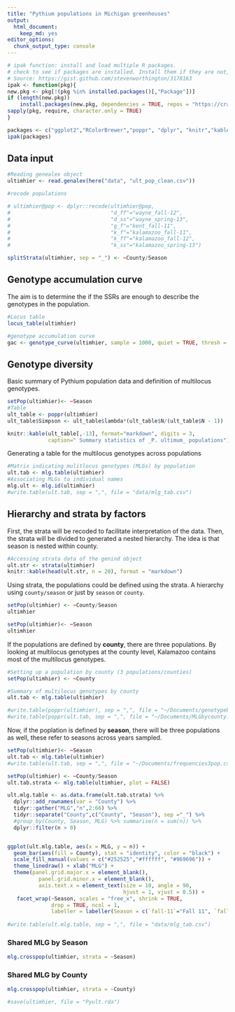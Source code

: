 ```yaml
---
title: "Pythium populations in Michigan greenhouses"
output:
  html_document:
    keep_md: yes
editor_options:
  chunk_output_type: console
---
```


```r
# ipak function: install and load multiple R packages.
# check to see if packages are installed. Install them if they are not, then load them into the R session.
# Source: https://gist.github.com/stevenworthington/3178163
ipak <- function(pkg){
new.pkg <- pkg[!(pkg %in% installed.packages()[,"Package"])]
if (length(new.pkg)) 
    install.packages(new.pkg, dependencies = TRUE, repos = "https://cran.rstudio.com")
sapply(pkg, require, character.only = TRUE)
}
```


```r
packages <- c("ggplot2","RColorBrewer","poppr", "dplyr", "knitr","kableExtra", "here")
ipak(packages)
```

## Data input

```r
#Reading genealex object
ultimhier <- read.genalex(here("data", "ult_pop_clean.csv"))

#recode populations

# ultimhier@pop <- dplyr::recode(ultimhier@pop, 
#                                "d_ff"="wayne_fall-12", 
#                                "d_ss"="wayne_spring-13", 
#                                "g_f"="kent_fall-11", 
#                                "k_f"="kalamazoo_fall-11", 
#                                "k_ff"="kalamazoo_fall-12",
#                                "k_ss"="kalamazoo_spring-13")

splitStrata(ultimhier, sep = "_") <- ~County/Season
```


## Genotype accumulation curve

The aim is to determine the if the SSRs are enough to describe the genotypes in the population.

```r
#Locus table
locus_table(ultimhier)

#genotype accumulation curve
gac <- genotype_curve(ultimhier, sample = 1000, quiet = TRUE, thresh = 0.9)
```

## Genotype diversity

Basic summary of Pythium population data and definition of multilocus genotypes.

```r
setPop(ultimhier)<- ~Season
#Table
ult_table <- poppr(ultimhier)
ult_table$Simpson <- ult_table$lambda*(ult_table$N/(ult_table$N - 1))

knitr::kable(ult_table[,-13], format="markdown", digits = 3,
             caption=" Summary statistics of _P. ultimum_ populations")
```

Generating a table for the multilocus genotypes across populations
```r
#Matrix indicating mulitlocus genotypes (MLGs) by population
ult.tab <- mlg.table(ultimhier)
#Associating MLGs to individual names
mlg.ult <- mlg.id(ultimhier)
#write.table(ult.tab, sep = ",", file = "data/mlg_tab.csv")
```


## Hierarchy and strata by factors

First, the strata will be recoded to facilitate interpretation of the data.  Then, the strata will be divided to generated a nested 
hierarchy.  The idea is that season is nested within county.

```r
#Accessing strata data of the genind object
ult.str <- strata(ultimhier)
knitr::kable(head(ult.str, n = 20), format = "markdown") 
```

Using strata, the populations could be defined using the strata.  A hierarchy using `county/season` or just by `season` or `county`.

```r
setPop(ultimhier) <- ~County/Season
ultimhier

setPop(ultimhier)<- ~Season
ultimhier
```

If the populations are defined by **county**, there are three populations.  By looking at multilocus genotypes at the county level, Kalamazoo contains most of the multilocus genotypes.

```r
#Setting up a population by county (3 populations/counties)
setPop(ultimhier) <- ~County

#Summary of multilocus genotypes by county
ult.tab <- mlg.table(ultimhier)

#write.table(poppr(ultimhier), sep = ",", file = "~/Documents/genotypebycounty.csv")
#write.table(poppr(ult.tab, sep = ",", file = "~/Documents/MLGbycounty.csv")
```

Now, if the poplation is defined by **season**, there will be three populations as well, these refer to seasons across years sampled.

```r
setPop(ultimhier)<- ~Season
ult.tab <- mlg.table(ultimhier)
#write.table(ult.tab, sep = ",", file = "~/Documents/frequencies3pop.csv")
```

```r
setPop(ultimhier) <- ~County/Season
ult.tab.strata <- mlg.table(ultimhier, plot = FALSE)

ult.mlg.table <- as.data.frame(ult.tab.strata) %>% 
  dplyr::add_rownames(var = "County") %>% 
  tidyr::gather("MLG","n",2:66) %>%
  tidyr::separate("County",c("County", "Season"), sep ="_") %>%
  #group_by(County, Season, MLG) %>% summarise(n = sum(n)) %>%
  dplyr::filter(n > 0)


ggplot(ult.mlg.table, aes(x = MLG, y = n)) + 
  geom_bar(aes(fill = County), stat = "identity", color = "black") +
  scale_fill_manual(values = c("#252525","#ffffff", "#969696")) +
  theme_linedraw() + xlab("MLG") +
  theme(panel.grid.major.x = element_blank(), 
          panel.grid.minor.x = element_blank(),
          axis.text.x = element_text(size = 10, angle = 90, 
                                     hjust = 1, vjust = 0.5)) +
   facet_wrap(~Season, scales = "free_x", shrink = TRUE, 
              drop = TRUE, ncol = 1,
              labeller = labeller(Season = c(`fall-11`="Fall 11", `fall-12`="Fall 12", `spring-13`="Spring 12-13")))
  
#write.table(ult.mlg.table, sep = ",", file = "data/mlg_tab.csv")
```

### Shared MLG by Season

```r
mlg.crosspop(ultimhier, strata = ~Season)
```

### Shared MLG by County

```r
mlg.crosspop(ultimhier, strata = ~County)
```


```r
#save(ultimhier, file = "Pyult.rda")
```